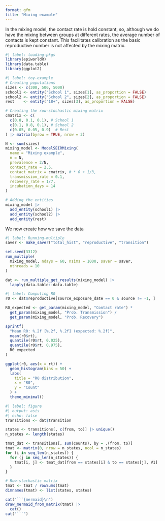 ```yaml
---
format: gfm
title: "Mixing example"
---
```



In the mixing model, the contact rate is hold constant, so, although we do have the mixing between groups at different rates, the average number of contacts is kept constant. This facilitates calibration as the basic reproductive number is not affected by the mixing matrix.


```r
#| label: loading-pkgs
library(epiworldR)
library(data.table)
library(ggplot2)
```


```r
#| label: toy-example
# Creating populations
sizes <- c(300, 500, 5000)
school1 <- entity("School 1", sizes[1], as_proportion = FALSE)
school2 <- entity("School 2", sizes[2], as_proportion = FALSE)
rest    <- entity("18+", sizes[3], as_proportion = FALSE)

# Creating the row-stochastic mixing matrix
cmatrix <- c(
  c(0.8, 0.1, 0.1), # School 1
  c(0.1, 0.8, 0.1), # School 2
  c(0.05, 0.05, 0.9)  # Rest
) |> matrix(byrow = TRUE, nrow = 3)

N <- sum(sizes)
mixing_model <- ModelSEIRMixing(
  name = "Mixing example",
  n = N,
  prevalence = 2/N,
  contact_rate = 2.5,
  contact_matrix = cmatrix, # * 0 + 1/3,
  transmission_rate = 0.1,
  recovery_rate = 1/7,
  incubation_days = 14
)

# Adding the entities
mixing_model |>
  add_entity(school1) |>
  add_entity(school2) |>
  add_entity(rest)
```

We now create how we save the data

```r
#| label: Running-multiple
saver <- make_saver("total_hist", "reproductive", "transition")
```

```r
set.seed(3312)
run_multiple(
  mixing_model, ndays = 60, nsims = 1000, saver = saver,
  nthreads = 10
)

dat <- run_multiple_get_results(mixing_model) |>
  lapply(data.table::data.table)
```


```r
#| label: Computing R0
r0 <- dat$reproductive[source_exposure_date == 0 & source != -1, ]

R0_expected <- get_param(mixing_model, "Contact rate") * 
  get_param(mixing_model, "Prob. Transmission") /
  get_param(mixing_model, "Prob. Recovery")

sprintf(
  "Mean R0: %.2f [%.2f, %.2f] (expected: %.2f)",
  mean(r0$rt),
  quantile(r0$rt, 0.025),
  quantile(r0$rt, 0.975),
  R0_expected
)

ggplot(r0, aes(x = rt)) +
  geom_histogram(bins = 50) +
  labs(
    title = "R0 distribution",
    x = "R0",
    y = "Count"
  ) +
  theme_minimal()
```

```r
#| label: figure
#| output: asis
#| echo: false
transitions <- dat$transition

states <- transitions[, c(from, to)] |> unique()
n_states <- length(states)

tmat_dat <- transitions[, sum(counts), by = .(from, to)]
tmat <- matrix(0, nrow = n_states, ncol = n_states)
for (i in seq_len(n_states)) {
  for (j in seq_len(n_states)) {
    tmat[i, j] <- tmat_dat[from == states[i] & to == states[j], V1]
  }
}

# Row-stochastic matrix
tmat <- tmat / rowSums(tmat)
dimnames(tmat) <- list(states, states)

cat("```{mermaid}\n")
draw_mermaid_from_matrix(tmat) |> 
  cat()
cat("```")
```